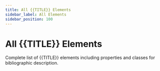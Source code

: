 ```yaml
---
title: All {{TITLE}} Elements
sidebar_label: All Elements
sidebar_position: 100
---
```


# All {{TITLE}} Elements

Complete list of {{TITLE}} elements including properties and classes for bibliographic description.


<DocCardList />